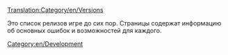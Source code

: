 [[Translation:Category/en/Versions]]

Это список релизов игре до сих пор. Страницы содержат информацию об основных ошибок и возможностей для каждого.

[[Category:en/Development]]